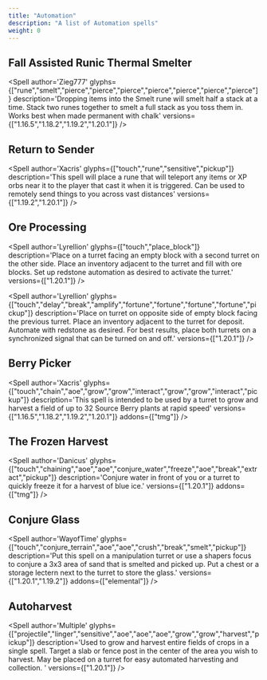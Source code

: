 ```yaml
---
title: "Automation"
description: "A list of Automation spells"
weight: 0
---
```



## Fall Assisted Runic Thermal Smelter
<Spell
    author='Zieg777'
    glyphs={["rune","smelt","pierce","pierce","pierce","pierce","pierce","pierce","pierce"]}
    description='Dropping items into the Smelt rune will smelt half a stack at a time. Stack two runes together to smelt a full stack as you toss them in. Works best when made permanent with chalk'
    versions={["1.16.5","1.18.2","1.19.2","1.20.1"]}
/>

## Return to Sender
<Spell
    author='Xacris'
    glyphs={["touch","rune","sensitive","pickup"]}
    description='This spell will place a rune that will teleport any items or XP orbs near it to the player that cast it when it is triggered. Can be used to remotely send things to you across vast distances'
    versions={["1.19.2","1.20.1"]}
/>

## Ore Processing
<Spell
    author='Lyrellion'
    glyphs={["touch","place_block"]}
    description='Place on a turret facing an empty block with a second turret on the other side.  Place an inventory adjacent to the turret and fill with ore blocks.  Set up redstone automation as desired to activate the turret.'
    versions={["1.20.1"]}
/>

<Spell
    author='Lyrellion'
    glyphs={["touch","delay","break","amplify","fortune","fortune","fortune","fortune","pickup"]}
    description='Place on turret on opposite side of empty block facing the previous turret.  Place an inventory adjacent to the turret for deposit. Automate with redstone as desired.  For best results, place both turrets on a synchronized signal that can be turned on and off.'
    versions={["1.20.1"]}
/>

## Berry Picker
<Spell
    author='Xacris'
    glyphs={["touch","chain","aoe","grow","grow","interact","grow","grow","interact","pickup"]}
    description='This spell is intended to be used by a turret to grow and harvest a field of up to 32 Source Berry plants at rapid speed'
    versions={["1.16.5","1.18.2","1.19.2","1.20.1"]}
    addons={["tmg"]}
/>

## The Frozen Harvest
<Spell
    author='Danicus'
    glyphs={["touch","chaining","aoe","aoe","conjure_water","freeze","aoe","break","extract","pickup"]}
    description='Conjure water in front of you or a turret to quickly freeze it for a harvest of blue ice.'
    versions={["1.20.1"]}
    addons={["tmg"]}
/>

## Conjure Glass
<Spell
    author='WayofTime'
    glyphs={["touch","conjure_terrain","aoe","aoe","crush","break","smelt","pickup"]}
    description='Put this spell on a manipulation turret or use a shapers focus to conjure a 3x3 area of sand that is smelted and picked up.
Put a chest or a storage lectern next to the turret to store the glass.'
    versions={["1.20.1","1.19.2"]}
    addons={["elemental"]}
/>

## Autoharvest
<Spell
    author='Multiple'
    glyphs={["projectile","linger","sensitive","aoe","aoe","aoe","grow","grow","harvest","pickup"]}
    description='Used to grow and harvest entire fields of crops in a single spell.  Target a slab or fence post in the center of the area you wish to harvest.  May be placed on a turret for easy automated harvesting and collection. '
    versions={["1.20.1"]}
/>
